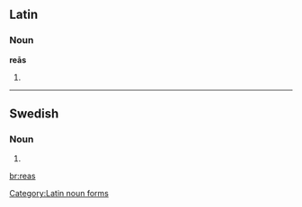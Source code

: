 ==Latin==

===Noun===
'''reās''' {{f}}

# {{inflection of|rea||acc|p|lang=la}}

[[Category:Latin noun forms]]

----

==Swedish==

===Noun===
{{infl|sv|noun form}}

# {{sv-noun-form-indef-gen|rea}}

[[br:reas]]